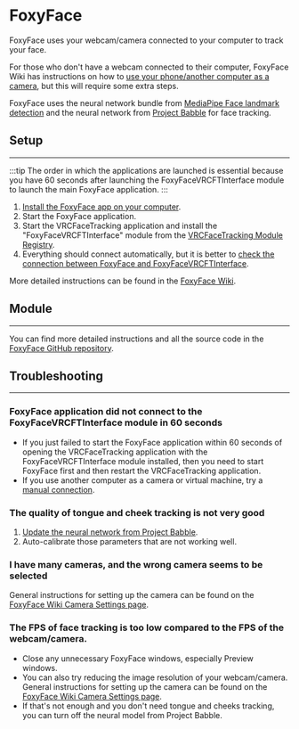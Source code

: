 # FoxyFace

FoxyFace uses your webcam/camera connected to your computer to track your face.

For those who don't have a webcam connected to their computer, FoxyFace Wiki has instructions on how to [use your phone/another computer as a camera](https://github.com/Jeka8833/FoxyFace/wiki/Using-another-device-as-a-camera), but this will require some extra steps.

FoxyFace uses the neural network bundle from [MediaPipe Face landmark detection](https://ai.google.dev/edge/mediapipe/solutions/vision/face_landmarker) and the neural network from [Project Babble](https://github.com/Project-Babble) for face tracking.

## Setup

---

:::tip
The order in which the applications are launched is essential because you have 60 seconds after launching the FoxyFaceVRCFTInterface module to launch the main FoxyFace application.
:::

1. [Install the FoxyFace app on your computer](https://github.com/Jeka8833/FoxyFace/wiki/Install-FoxyFace).
2. Start the FoxyFace application.
3. Start the VRCFaceTracking application and install the "FoxyFaceVRCFTInterface" module from the [VRCFaceTracking Module Registry](/docs/vrcft-software/vrcft#module-registry).
4. Everything should connect automatically, but it is better to [check the connection between FoxyFace and FoxyFaceVRCFTInterface](https://github.com/Jeka8833/FoxyFace/wiki/Check-Connection).

More detailed instructions can be found in the [FoxyFace Wiki](https://github.com/Jeka8833/FoxyFace/wiki).

## Module

---

You can find more detailed instructions and all the source code in the [FoxyFace GitHub repository](https://github.com/Jeka8833/FoxyFace).

## Troubleshooting

---

### FoxyFace application did not connect to the FoxyFaceVRCFTInterface module in 60 seconds

- If you just failed to start the FoxyFace application within 60 seconds of opening the VRCFaceTracking application with the FoxyFaceVRCFTInterface module installed, then you need to start FoxyFace first and then restart the VRCFaceTracking application.
- If you use another computer as a camera or virtual machine, try a [manual connection](https://github.com/Jeka8833/FoxyFace/wiki/Manual-Connection).

### The quality of tongue and cheek tracking is not very good

1. [Update the neural network from Project Babble](https://github.com/Jeka8833/FoxyFace/wiki/Update-Babble-Model).
2. Auto-calibrate those parameters that are not working well.

### I have many cameras, and the wrong camera seems to be selected

General instructions for setting up the camera can be found on the [FoxyFace Wiki Camera Settings page](https://github.com/Jeka8833/FoxyFace/wiki/Camera-Settings).

### The FPS of face tracking is too low compared to the FPS of the webcam/camera.

- Close any unnecessary FoxyFace windows, especially Preview windows.
- You can also try reducing the image resolution of your webcam/camera. General instructions for setting up the camera can be found on the [FoxyFace Wiki Camera Settings page](https://github.com/Jeka8833/FoxyFace/wiki/Camera-Settings).
- If that's not enough and you don't need tongue and cheeks tracking, you can turn off the neural model from Project Babble.
